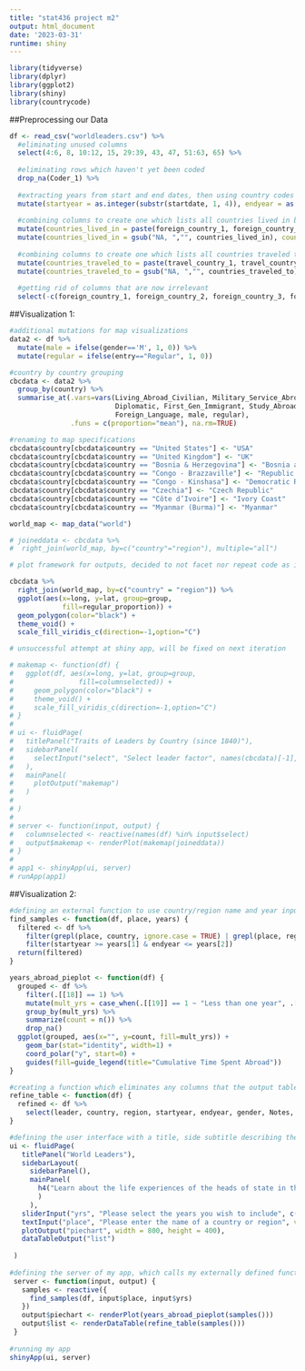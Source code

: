 ---
title: "stat436 project m2"
output: html_document
date: '2023-03-31'
runtime: shiny
---

```{r}
library(tidyverse)
library(dplyr)
library(ggplot2)
library(shiny)
library(countrycode)
```
##Preprocessing our Data
```{r}
df <- read_csv("worldleaders.csv") %>%
  #eliminating unused columns
  select(4:6, 8, 10:12, 15, 29:39, 43, 47, 51:63, 65) %>%
  
  #eliminating rows which haven't yet been coded
  drop_na(Coder_1) %>%
  
  #extracting years from start and end dates, then using country codes to create columns containing country names and regions
  mutate(startyear = as.integer(substr(startdate, 1, 4)), endyear = as.integer(substr(enddate, 1, 4)), country = countrycode(.[[1]], origin = 'cowc', destination = 'country.name'), region = countrycode(country, origin = 'country.name', destination = 'region23')) %>%
  
  #combining columns to create one which lists all countries lived in by that leader
  mutate(countries_lived_in = paste(foreign_country_1, foreign_country_2, foreign_country_3, foreign_country_n, sep = ", ")) %>%
  mutate(countries_lived_in = gsub("NA, ","", countries_lived_in), countries_lived_in = gsub("NA","", countries_lived_in)) %>%
  
  #combining columns to create one which lists all countries traveled to by that leader
  mutate(countries_traveled_to = paste(travel_country_1, travel_country_2, travel_country_3, sep = ", ")) %>%
  mutate(countries_traveled_to = gsub("NA, ","", countries_traveled_to), countries_traveled_to = gsub("NA","", countries_traveled_to)) %>%
  
  #getting rid of columns that are now irrelevant
  select(-c(foreign_country_1, foreign_country_2, foreign_country_3, foreign_country_n,travel_country_1, travel_country_2, travel_country_3))

```

##Visualization 1:

```{r}
#additional mutations for map visualizations
data2 <- df %>%
  mutate(male = ifelse(gender=='M', 1, 0)) %>%
  mutate(regular = ifelse(entry=="Regular", 1, 0))

#country by country grouping
cbcdata <- data2 %>%
  group_by(country) %>%
  summarise_at(.vars=vars(Living_Abroad_Civilian, Military_Service_Abroad, 
                          Diplomatic, First_Gen_Immigrant, Study_Abroad_Civilian, 
                          Foreign_Language, male, regular),
               .funs = c(proportion="mean"), na.rm=TRUE)

#renaming to map specifications
cbcdata$country[cbcdata$country == "United States"] <- "USA"
cbcdata$country[cbcdata$country == "United Kingdom"] <- "UK"
cbcdata$country[cbcdata$country == "Bosnia & Herzegovina"] <- "Bosnia and Herzegovina"
cbcdata$country[cbcdata$country == "Congo - Brazzaville"] <- "Republic of Congo"
cbcdata$country[cbcdata$country == "Congo - Kinshasa"] <- "Democratic Republic of the Congo"
cbcdata$country[cbcdata$country == "Czechia"] <- "Czech Republic"
cbcdata$country[cbcdata$country == "Côte d’Ivoire"] <- "Ivory Coast"
cbcdata$country[cbcdata$country == "Myanmar (Burma)"] <- "Myanmar"

world_map <- map_data("world")

# joineddata <- cbcdata %>%
#  right_join(world_map, by=c("country"="region"), multiple="all")

# plot framework for outputs, decided to not facet nor repeat code as inteneded implementation was a shiny app

cbcdata %>%
  right_join(world_map, by=c("country" = "region")) %>%
  ggplot(aes(x=long, y=lat, group=group,
             fill=regular_proportion)) +
  geom_polygon(color="black") +
  theme_void() +
  scale_fill_viridis_c(direction=-1,option="C")

# unsuccessful attempt at shiny app, will be fixed on next iteration

# makemap <- function(df) {
#   ggplot(df, aes(x=long, y=lat, group=group,
#                fill=columnselected)) +
#     geom_polygon(color="black") +
#     theme_void() +
#     scale_fill_viridis_c(direction=-1,option="C")
# }
# 
# ui <- fluidPage(
#   titlePanel("Traits of Leaders by Country (since 1840)"),
#   sidebarPanel(
#     selectInput("select", "Select leader factor", names(cbcdata)[-1], multiple=FALSE)
#   ),
#   mainPanel(
#     plotOutput("makemap")
#   )
#   
# )
# 
# server <- function(input, output) {
#   columnselected <- reactive(names(df) %in% input$select)
#   output$makemap <- renderPlot(makemap(joineddata))
# }
# 
# app1 <- shinyApp(ui, server)
# runApp(app1)
```

##Visualization 2:

```{r}
#defining an external function to use country/region name and year inputs to filter the data
find_samples <- function(df, place, years) {
  filtered <- df %>%
    filter(grepl(place, country, ignore.case = TRUE) | grepl(place, region, ignore.case = TRUE)) %>%
    filter(startyear >= years[1] & endyear <= years[2])
  return(filtered)
}

years_abroad_pieplot <- function(df) {
  grouped <- df %>%
    filter(.[[18]] == 1) %>%
    mutate(mult_yrs = case_when(.[[19]] == 1 ~ "Less than one year", .[[20]] == 1 ~ "Between 1 and 5 years", .[[21]] == 1 ~ "Between 5 and 10 years", .[[22]] == 1 ~ "More than 10 years")) %>%
    group_by(mult_yrs) %>%
    summarize(count = n()) %>%
    drop_na()
  ggplot(grouped, aes(x="", y=count, fill=mult_yrs)) +
    geom_bar(stat="identity", width=1) +
    coord_polar("y", start=0) +
    guides(fill=guide_legend(title="Cumulative Time Spent Abroad"))
}

#creating a function which eliminates any columns that the output table shouldn't display
refine_table <- function(df) {
  refined <- df %>%
    select(leader, country, region, startyear, endyear, gender, Notes, countries_lived_in)
}

#defining the user interface with a title, side subtitle describing the purpose of my app, a text input box for the name of countries/regions, and a year range input
ui <- fluidPage(
   titlePanel("World Leaders"),
   sidebarLayout(
     sidebarPanel(),
     mainPanel(
       h4("Learn about the life experiences of the heads of state in the region/country and time period of your choosing!", align = "center")
       )
     ),
   sliderInput("yrs", "Please select the years you wish to include", c(1925, 2021), min=1925, max=2021, sep=""),
   textInput("place", "Please enter the name of a country or region", value = "", width = NULL, placeholder = NULL),
   plotOutput("piechart", width = 800, height = 400),
   dataTableOutput("list")
   
 )
 
#defining the server of my app, which calls my externally defined functions "find_samples" and "refine_table" to get a list output
 server <- function(input, output) {
   samples <- reactive({
     find_samples(df, input$place, input$yrs)
   })
   output$piechart <- renderPlot(years_abroad_pieplot(samples()))
   output$list <- renderDataTable(refine_table(samples()))
 }
 
#running my app
shinyApp(ui, server)
```
